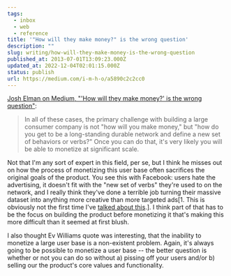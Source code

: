 ```yaml
---
tags:
  - inbox
  - web
  - reference
title: '"How will they make money?" is the wrong question'
description: ""
slug: writing/how-will-they-make-money-is-the-wrong-question
published_at: 2013-07-01T13:09:23.000Z
updated_at: 2022-12-04T02:01:15.000Z
status: publish
url: https://medium.com/i-m-h-o/a5890c2c2cc0
---
```

[Josh Elman on Medium, "'How will they make money?' is the wrong question"](https://medium.com/i-m-h-o/a5890c2c2cc0):

> In all of these cases, the primary challenge with building a large consumer company is not "how will you make money," but "how do you get to be a long-standing durable network and define a new set of behaviors or verbs?" Once you can do that, it's very likely you will be able to monetize at significant scale.

Not that I'm any sort of expert in this field, per se, but I think he misses out on how the process of monetizing this user base often sacrifices the original goals of the product. You see this with Facebook: users hate the advertising, it doesn't fit with the "new set of verbs" they're used to on the network, and I really think they've done a terrible job turning their massive dataset into anything more creative than more targeted ads\[1. This is obviously not the first time I've [talked about this](https://jamesdigioia.com/linkedin-vision-big-data-whats-facebooks-twitters/ "LinkedIn Has a Vision for Big Data -- What's Facebook's? Twitter's?").]. I think part of that has to be the focus on building the product before monetizing it that's making this more difficult than it seemed at first blush.

I also thought Ev Williams quote was interesting, that the inability to monetize a large user base is a non-existent problem. Again, it's always going to be possible to monetize a user base -- the better question is whether or not you can do so without a) pissing off your users and/or b) selling our the product's core values and functionality.

